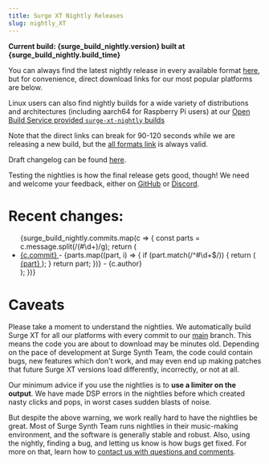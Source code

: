 ```yaml
---
title: Surge XT Nightly Releases
slug: nightly_XT
---
```



**Current build: {surge_build_nightly.version} built at {surge_build_nightly.build_time}**

You can always find the latest nightly release in every available format [here](https://github.com/surge-synthesizer/surge/releases/tag/Nightly), but for convenience, direct download links for our most popular platforms are below.

<DownloadsNightly />

Linux users can also find nightly builds for a wide variety of distributions and architectures (including aarch64 for Raspberry Pi users) at our [Open Build Service provided `surge-xt-nightly` builds](https://software.opensuse.org//download.html?project=home%3Asurge-synth-team&package=surge-xt-nightly)

Note that the direct links can break for 90-120 seconds while we are releasing a new build, but the [all formats link](https://github.com/surge-synthesizer/surge/releases/tag/Nightly) is always valid.

Draft changelog can be found [here](/nightlychangelog).

Testing the nightlies is how the final release gets good, though! We need and welcome your feedback, either on [GitHub](https://github.com/surge-synthesizer/surge/issues) or
[Discord](https://discord.gg/spGANHw).

# Recent changes:

<ul>
  {surge_build_nightly.commits.map(c => {
    const parts = c.message.split(/(#\d+)/g);
    return (
      <li key={c.commit}>
        <a href={`https://github.com/surge-synthesizer/surge/commit/${c.commit}`}>
          {c.commit}
        </a> - {parts.map((part, i) => {
          if (part.match(/^#\d+$/)) {
            return (
              <a key={i} href={`https://github.com/surge-synthesizer/surge/issues/${part.slice(1)}`}>
                {part}
              </a>
            );
          }
          return part;
        })} - {c.author}
      </li>
    );
  })}
</ul>

# Caveats

Please take a moment to understand the nightlies. We automatically build Surge XT for all our
platforms with every commit to our [main](https://github.com/surge-synthesizer/surge) branch. This means
the code you are about to download may be minutes old. Depending on the pace of development at Surge Synth Team,
the code could contain bugs, new features which don't work, and may even end up making patches that
future Surge XT versions load differently, incorrectly, or not at all.

Our minimum advice if you use the nightlies is to **use a limiter on the output**. We have made DSP errors in the nightlies before
which created nasty clicks and pops, in worst cases sudden blasts of noise.

But despite the above warning, we work really hard to have the nightlies be great. Most of Surge Synth Team runs nightlies in their
music-making environment, and the software is generally stable and robust. Also, using the nightly, finding a bug, and letting us
know is how bugs get fixed. For more on that, learn how to [contact us with questions and comments](/feedback).
